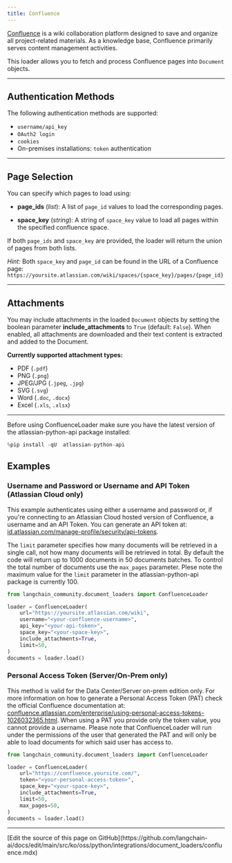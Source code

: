 ```yaml
---
title: Confluence
---
```


[Confluence](https://www.atlassian.com/software/confluence) is a wiki collaboration platform designed to save and organize all project-related materials. As a knowledge base, Confluence primarily serves content management activities.

This loader allows you to fetch and process Confluence pages into `Document` objects.

---

## Authentication Methods

The following authentication methods are supported:

- `username/api_key`
- `OAuth2 login`
- `cookies`
- On-premises installations: `token` authentication

---

## Page Selection

You can specify which pages to load using:

- **page_ids** (*list*):
  A list of `page_id` values to load the corresponding pages.

- **space_key** (*string*):
  A string of `space_key` value to load all pages within the specified confluence space.

If both `page_ids` and `space_key` are provided, the loader will return the union of pages from both lists.

*Hint:* Both `space_key` and `page_id` can be found in the URL of a Confluence page:
`https://yoursite.atlassian.com/wiki/spaces/{space_key}/pages/{page_id}`

---

## Attachments

You may include attachments in the loaded `Document` objects by setting the boolean parameter **include_attachments** to `True` (default: `False`). When enabled, all attachments are downloaded and their text content is extracted and added to the Document.

**Currently supported attachment types:**

- PDF (`.pdf`)
- PNG (`.png`)
- JPEG/JPG (`.jpeg`, `.jpg`)
- SVG (`.svg`)
- Word (`.doc`, `.docx`)
- Excel (`.xls`, `.xlsx`)

---

Before using ConfluenceLoader make sure you have the latest version of the atlassian-python-api package installed:

```python
%pip install -qU  atlassian-python-api
```

## Examples

### Username and Password or Username and API Token (Atlassian Cloud only)

This example authenticates using either a username and password or, if you're connecting to an Atlassian Cloud hosted version of Confluence, a username and an API Token.
You can generate an API token at: [id.atlassian.com/manage-profile/security/api-tokens](https://id.atlassian.com/manage-profile/security/api-tokens).

The `limit` parameter specifies how many documents will be retrieved in a single call, not how many documents will be retrieved in total.
By default the code will return up to 1000 documents in 50 documents batches. To control the total number of documents use the `max_pages` parameter.
Plese note the maximum value for the `limit` parameter in the atlassian-python-api package is currently 100.

```python
from langchain_community.document_loaders import ConfluenceLoader

loader = ConfluenceLoader(
    url="https://yoursite.atlassian.com/wiki",
    username="<your-confluence-username>",
    api_key="<your-api-token>",
    space_key="<your-space-key>",
    include_attachments=True,
    limit=50,
)
documents = loader.load()
```

### Personal Access Token (Server/On-Prem only)

This method is valid for the Data Center/Server on-prem edition only.
For more information on how to generate a Personal Access Token (PAT) check the official Confluence documentation at: [confluence.atlassian.com/enterprise/using-personal-access-tokens-1026032365.html](https://confluence.atlassian.com/enterprise/using-personal-access-tokens-1026032365.html).
When using a PAT you provide only the token value, you cannot provide a username.
Please note that ConfluenceLoader will run under the permissions of the user that generated the PAT and will only be able to load documents for which said user has access to.

```python
from langchain_community.document_loaders import ConfluenceLoader

loader = ConfluenceLoader(
    url="https://confluence.yoursite.com/",
    token="<your-personal-access-token>",
    space_key="<your-space-key>",
    include_attachments=True,
    limit=50,
    max_pages=50,
)
documents = loader.load()
```

---

<Callout icon="pen-to-square" iconType="regular">
  [Edit the source of this page on GitHub](https://github.com/langchain-ai/docs/edit/main/src/ko/oss/python/integrations/document_loaders/confluence.mdx)
</Callout>
